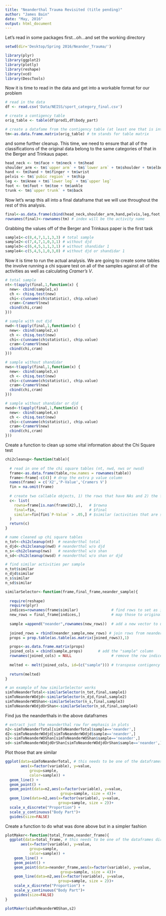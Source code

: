 ```yaml
---
title: "Neanderthal Trauma Revisited (title pending)"
author: "James Bain"
date: "May, 2016"
output: html_document
---
```


Let's read in some packages first...oh...and set the working directory
```r
setwd(dir='Desktop/Spring 2016/Neander_Trauma/')

library(plyr)       
library(ggplot2)    
library(plotly)     
library(reshape)    
library(vcd)        
library(DescTools) 
```

Now it is time to read in the data and get into a workable format for our problem

```r
# read in the data
df <- read.csv('Data/NEISS/sport_category_final.csv')

# create a contigency table 
orig_table <- table(df$prod1,df$body_part)

# create a datafame from the contigency table (at least one that is intuitive)
tm<-as.data.frame.matrix(orig_table) # tm stands for table matrix
```

and some further cleanup. This time, we need to ensure that all of the classifications of the original data belong to the same categories of that in the Berger and Trinkaus paper.

```r
head_neck <- tm$face + tm$neck + tm$head
shoulder_arm <- tm$`upper arm` + tm$`lower arm` + tm$shoulder + tm$elbow
hand <- tm$hand + tm$finger + tm$wrist
pelvis <- tm$`pubic region` + tm$hip 
leg <- tm$knee + tm$`lower leg` + tm$`upper leg`
foot <- tm$foot + tm$toe + tm$ankle
trunk <- tm$`upper trunk` + tm$back
```

Now let's wrap this all into a final dataframe that we will use throughout the rest of this analysis.

```r
final<-as.data.frame(cbind(head_neck,shoulder_arm,hand,pelvis,leg,foot,trunk))
rownames(final)<-rownames(tm) # index will be the activity name
```

Grabbing the values off of the Berger and Trinkaus paper is the first task

```r
sample1<-c(8,4,7,1,1,3,3) # total sample
sample2<-c(7,4,7,1,0,3,1) # without djd
sample3<-c(6,4,5,1,1,3,1) # without shandidar 1
sample4<-c(5,4,5,1,0,3,0) # without djd or shandidar 1
```

Now it is time to run the actual analysis. We are going to create some tables the involve running a chi square test on all of the samples against all of the activities as well as calculating *Cramer's V*.

```r
# total sample
nt<-t(apply(final,1,function(x) {
  new<- cbind(sample1,x)
  ch <- chisq.test(new)
  chi<-c(unname(ch$statistic), ch$p.value)
  cram<-CramerV(new)
  cbind(chi,cram)
}))

# sample with out djd
nwd<-t(apply(final,1,function(x) {
  new<- cbind(sample2,x)
  ch <- chisq.test(new)
  chi<-c(unname(ch$statistic), ch$p.value)
  cram<-CramerV(new)
  cbind(chi,cram)
}))

# sample without shandidar
nws<-t(apply(final,1,function(x) {
  new<- cbind(sample3,x)
  ch <- chisq.test(new)
  chi<-c(unname(ch$statistic), ch$p.value)
  cram<-CramerV(new)
  cbind(chi,cram)
}))

# sample without shandidar or djd
nwsd<-t(apply(final,1,function(x) {
  new<- cbind(sample4,x)
  ch <- chisq.test(new)
  chi<-c(unname(ch$statistic), ch$p.value)
  cram<-CramerV(new)
  cbind(chi,cram)
}))
```

Create a function to clean up some vital information about the Chi Square test

```r
chi2cleanup<-function(table){
  
  # read in one of the chi square tables (nt, nwd, nws or nwsd)
  frame<-as.data.frame(table,row.names = rownames(table))
  frame<-frame[-c(4)] # drop the extra p value column
  names(frame) = c('X2','P-Value','Cramers V')
  fin = na.omit(frame) 
  
  # create two callable objects, 1) the rows that have NAs and 2) the final data frame for some final manipulation
  c<- list(
    rowna=frame[is.nan(frame$X2),],   # $rowna 
    final=fin,                        # $final
    similar=fin[fin$`P-Value` > .05,] # $similar (activities that are similar, P > 0.05)
  )
  return(c)
}
```

```r
# name cleaned up chi square tables
n_tot<-chi2cleanup(nt)  # neanderthal total
n_djd<-chi2cleanup(nwd) # neanderthal w/o djd
n_s<-chi2cleanup(nws)   # neanderthal w/o shan
n_sd<-chi2cleanup(nwsd) # neanderthal w/o shan or djd
```

```r
# find similar activities per sample 
n_tot$similar
n_djd$similar
n_s$similar
n_sd$similar
```


```r
similarSelector<-function(frame,final_frame,neander_sample){ 
  
  require(reshape)
  require(plyr)
  indices=rownames(frame$similar)               # find rows to set as indices
  new_rows = final_frame[indices,]              # map those to original contigency table
  
  sample =append("neander",rownames(new_rows))  # add a new vector to use a "sample" column
  
  joined_rows = rbind(neander_sample,new_rows) # join rows from neanderthal sample to new dataframe
  props = prop.table(as.table(as.matrix(joined_rows)),1)

  props<-as.data.frame.matrix(props)
  joined_cols = cbind(sample,props)       # add the "sample" column
  rownames(joined_cols) = NULL                  # remove the row indices 
  
  melted <- melt(joined_cols, id=(c("sample"))) # transpose contigency table
  
  return(melted)                
}
```



```r
# an example of how similarSelector works
simToNeanderTotal<-similarSelector(n_tot,final,sample1)
simToNeanderWOdjd<-similarSelector(n_djd,final,sample2)
simToNeanderWOShan<-similarSelector(n_s,final,sample3)
simToNeanderWOdjdOrShan<-similarSelector(n_sd,final,sample4)
```

Find jus the neanderthals in the above dataframes

```r
# extract just the neanderthal row for emphasis in plots
n2<-simToNeanderTotal[simToNeanderTotal$sample=='neander',]
d2<-simToNeanderWOdjd[simToNeanderWOdjd$sample=='neander',]
s2<-simToNeanderWOShan[simToNeanderWOShan$sample=='neander',]
sd<-simToNeanderWOdjdOrShan[simToNeanderWOdjdOrShan$sample=='neander',]
```

Plot those that are similar

```r
ggplot(data=simToNeanderTotal, # this needs to be one of the dataframes directly above
       aes(x=factor(variable), y=value, 
           group=sample,
           color=sample)) + 
  geom_line() + 
  geom_point() +
  geom_point(data=n2,aes(x=factor(variable), y=value, 
                         group=sample, size = 4))+
  geom_line(data=n2,aes(x=factor(variable), y=value, 
                        group=sample, size = 2))+ 
  scale_x_discrete("Proportion") +
  scale_y_continuous("Body Part")+
  guides(size=FALSE)
```

Create a function to do what was done above but in a simpler fashion

```r
plotMaker<-function(total_frame,neander_frame){
  ggplot(data=total_frame, # this needs to be one of the dataframes directly above
       aes(x=factor(variable), y=value, 
           group=sample,
           color=sample)) + 
    geom_line() + 
    geom_point() +
    geom_point(data=neander_frame,aes(x=factor(variable), y=value, 
                         group=sample, size = 4))+
    geom_line(data=n2,aes(x=factor(variable), y=value, 
                        group=sample, size = 2))+ 
    scale_x_discrete("Proportion") +
    scale_y_continuous("Body Part")+
    guides(size=FALSE)
}
```

```r
plotMaker(simToNeanderWOShan,s2)
```